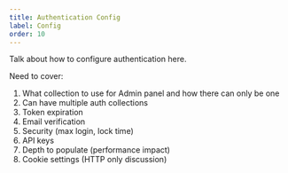 ```yaml
---
title: Authentication Config
label: Config
order: 10
---
```


Talk about how to configure authentication here.

Need to cover:

1. What collection to use for Admin panel and how there can only be one
1. Can have multiple auth collections
1. Token expiration
1. Email verification
1. Security (max login, lock time)
1. API keys
1. Depth to populate (performance impact)
1. Cookie settings (HTTP only discussion)
